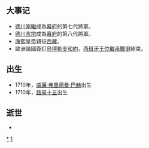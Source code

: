 {{unreferenced|time=2018-09-20T08:25:33+00:00}}
{{DecadeTOC|1710}}

== 大事记 ==
*[[德川家繼|德川家繼]]成為[[江戶幕府|幕府]]的第七代將軍。
*[[德川吉宗|德川吉宗]]成為[[江戶幕府|幕府]]的第八代將軍。
*[[康熙帝|康熙皇帝]]親征[[藏區|西藏]]。
*歐洲諸國簽訂[[烏得勒支和約|烏得勒支和約]]，[[西班牙王位繼承戰爭|西班牙王位繼承戰爭]]結束。

== 出生 ==
*1710年，[[威廉·弗里德曼·巴赫|威廉·弗里德曼·巴赫]]出生
*1710年，[[路易十五|路易十五]]出生

== 逝世 ==
*

{{世紀|18}}

[[Category:1710年代|*]]
[[Category:18世纪各年代|1]]